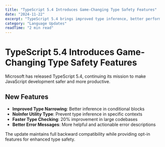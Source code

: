 ```yaml
---
title: "TypeScript 5.4 Introduces Game-Changing Type Safety Features"
date: "2024-11-22"
excerpt: "TypeScript 5.4 brings improved type inference, better performance, and new utility types that make type-safe programming more accessible."
category: "Language Updates"
readTime: "2 min read"
---
```


# TypeScript 5.4 Introduces Game-Changing Type Safety Features

Microsoft has released TypeScript 5.4, continuing its mission to make JavaScript development safer and more productive.

## New Features

- **Improved Type Narrowing**: Better inference in conditional blocks
- **NoInfer Utility Type**: Prevent type inference in specific contexts
- **Faster Type Checking**: 20% improvement in large codebases
- **Better Error Messages**: More helpful and actionable error descriptions

The update maintains full backward compatibility while providing opt-in features for enhanced type safety.